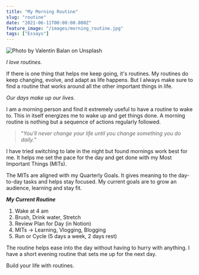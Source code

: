 ```yaml
---
title: "My Morning Routine"
slug: "routine"
date: "2021-06-11T00:00:00.000Z"
feature_image: "/images/morning_routine.jpg"
tags: ["Essays"]
---
```


![Photo by Valentin Balan on Unsplash](/images/morning_routine.jpg)

_I love routines._

If there is one thing that helps me keep going, it's routines. My routines do keep changing, evolve, and adapt as life happens. But I always make sure to find a routine that works around all the other important things in life.

_Our days make up our lives._

I am a morning person and find it extremely useful to have a routine to wake to. This in itself energizes me to wake up and get things done. A morning routine is nothing but a sequence of actions regularly followed.

> "_You'll never change your life until you change something you do daily._"

I have tried switching to late in the night but found mornings work best for me. It helps me set the pace for the day and get done with my Most Important Things (MITs).

The MITs are aligned with my Quarterly Goals. It gives meaning to the day-to-day tasks and helps stay focused. My current goals are to grow an audience, learning and stay fit.

_**My Current Routine**_

1.  Wake at 4 am
2.  Brush, Drink water, Stretch
3.  Review Plan for Day (in Notion)
4.  MITs → Learning, Vlogging, Blogging
5.  Run or Cycle (5 days a week, 2 days rest)

The routine helps ease into the day without having to hurry with anything. I have a short evening routine that sets me up for the next day.

Build your life with routines.